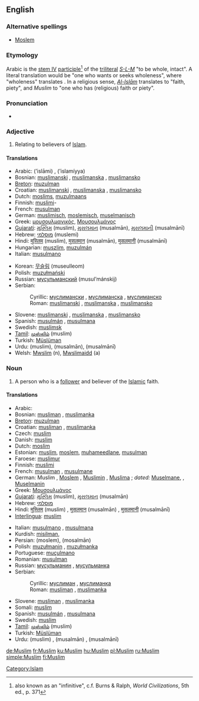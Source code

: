 {{see|muslim}}
==English==
{{wikipedia}}

===Alternative spellings===
* [[Moslem]]

===Etymology===
Arabic {{term|مسلم|مُسْلِمٌ|tr=múslimun|sc=Arab}} is the [[Appendix:Arabic verb forms#Form IV|stem IV]] [[w:Arabic grammar#Participle|participle]]<ref>also known as an "infinitive", c.f. Burns & Ralph, ''World Civilizations'', 5th ed., p. 371</ref> of the [[triliteral]] ''[[w:S-L-M|S-L-M]]'' "to be whole, intact". A literal translation would be "one who wants or seeks wholeness", where "wholeness" translates {{term|إسلام|إسْلامٌ|sc=Arab|tr=islāmun}}. In a religious sense, ''[[w:Islam|Al-Islām]]'' translates to "faith, piety", and ''Muslim'' to "one who has (religious) faith or piety".

===Pronunciation===
* {{audio|en-uk-Muslim.ogg|Audio (UK)}}

===Adjective===
{{en-adj|-}}

# Relating to believers of [[Islam]].

====Translations====
{{top}}
* Arabic: {{Arab|[[إسلامي]]}} (’islāmi) {{m}}, {{Arab|[[إسلامية]]}} (’islamíyya) {{f}}
* Bosnian: [[muslimanski#Bosnian|muslimanski]] {{m}}, [[muslimanski#Bosnian|muslimanska]] {{f}}, [[muslimanski#Bosnian|muslimansko]] {{n}}
* [[Breton]]: [[muzulman]]
* Croatian: [[muslimanski#Croatian|muslimanski]] {{m}}, [[muslimanski#Croatian|muslimanska]] {{f}}, [[muslimanski#Croatian|muslimansko]] {{n}}
* Dutch: [[moslims]], [[muzulmaans]]
* Finnish: [[muslimi]]-
* French: [[musulman]] {{m}}
* German: [[muslimisch]], [[moslemisch]], [[muselmanisch]]
* Greek: [[μουσουλμανικός]], [[Μουσουλμάνος]]
* [[Gujarati]]: [[મુસ્લિમ]] (muslim), [[મુસલમાન]] (musalmān), [[મુસલમાની]] (musalmānī)
* Hebrew: [[מוסלמי]] (muslemi)
* Hindi: [[मुस्लिम]] (muslim), [[मुसलमान]] (musalmān), [[मुसलमानी]] (musalmānī)
* Hungarian: [[muszlim]], [[muzulmán]]
* Italian: [[musulmano]]
{{mid}}
* Korean: [[무슬림]] (museulleom)
* Polish: [[muzułmański]] {{m}}
* Russian: [[мусульманский]] (musul’mánskij) {{m}}
* Serbian:
*: Cyrillic: [[муслимански#Serbian|муслимански]] {{m}}, [[муслимански#Serbian|муслиманска]] {{f}}, [[муслимански#Serbian|муслиманско]] {{n}}
*: Roman: [[muslimanski#Serbian|muslimanski]] {{m}}, [[muslimanski#Serbian|muslimanska]] {{f}}, [[muslimanski#Serbian|muslimansko]] {{n}}
* Slovene: [[muslimanski#Slovene|muslimanski]] {{m}}, [[muslimanski#Slovene|muslimanska]] {{f}}, [[muslimanski#Slovene|muslimansko]] {{n}}
* Spanish: [[musulmán]] {{m}}, [[musulmana]] {{f}}
* Swedish: [[muslimsk]]
* [[Tamil]]: [[முஸ்லிம்]] (muslim)
* Turkish: [[Müslüman]]
* Urdu: {{ur-Arab|[[مسلم]]}} (muslim), {{ur-Arab|[[مسلمان]]}} (musalmān), {{ur-Arab|[[مسلمانی]]}} (musalmānī)
* Welsh: [[Mwslim]] (n), [[Mwslimaidd]] (a)
{{bottom}}

===Noun===
{{en-noun}}

# A person who is a [[follower]] and believer of the [[Islamic]] faith.

====Translations====
{{trans-top|believer}}
* Arabic: {{Arab|[[مسلم]]}}
* Bosnian: [[musliman#Bosnian|musliman]] {{m}}, [[muslimanka#Bosnian|muslimanka]] {{f}}
* [[Breton]]: [[muzulman]] {{m}}
* Croatian: [[musliman#Croatian|musliman]] {{m}}, [[muslimanka#Croatian|muslimanka]] {{f}}
* Czech: [[muslim#Czech|muslim]] {{m}}
* Danish: [[muslim]] {{m|f}}
* Dutch: [[moslim]] {{m}}
* Estonian: [[muslim]], [[moslem]], [[muhameedlane]], [[musulman]]
* Faroese: [[muslimur]] {{m}}
* Finnish: [[muslimi]]
* French: [[musulman]] {{m}}, [[musulmane]] {{f}}
* German: Muslim {{m}}, [[Moslem]] {{m}}, [[Muslimin]] {{f}}, [[Muslima]] {{f}}; ''dated:'' [[Muselmane]], {{m}}, [[Muselmanin]] {{f}}
* Greek: [[Μουσουλμάνος]]
* [[Gujarati]]: [[મુસ્લિમ]] (muslim), [[મુસલમાન]] (musalmān)
* Hebrew: [[מוסלמי]]
* Hindi: [[मुस्लिम]] (muslim) {{m}}, [[मुसलमान]] (musalmān) {{m}}, [[मुसलमानी]] (musalmānī) {{f}}
* [[Interlingua]]: [[muslim]]
{{trans-mid}}
* Italian: [[musulmano]] {{m}}, [[musulmana]] {{f}}
* Kurdish: [[misilman]], {{KUchar|[[موسلمان]]}}
* Persian: {{fa-Arab|[[مسلم]]}} (moslem), {{fa-Arab|[[مسلمان]]}} (mosalmān)
* Polish: [[muzułmanin]] {{m}}, [[muzułmanka]] {{f}}
* Portuguese: [[muçulmano]] {{m}}
* Romanian: [[musulman]] {{m}}
* Russian: [[мусульманин]] {{m}}, [[мусульманка]] {{f}}
* Serbian:
*: Cyrillic: [[муслиман#Serbian|муслиман]] {{m}}, [[муслиманка#Serbian|муслиманка]] {{f}}
*: Roman: [[musliman#Serbian|musliman]] {{m}}, [[muslimanka#Serbian|muslimanka]] {{f}}
* Slovene: [[musliman]] {{m}}, [[muslimanka]] {{f}}
* Somali: [[muslim]] {{m}}
* Spanish: [[musulmán]] {{m}}, [[musulmana]] {{f}}
* Swedish: [[muslim]]
* [[Tamil]]: [[முஸ்லிம்]] (muslim)
* Turkish: [[Müslüman]]
* Urdu: {{ur-Arab|[[مسلم]]}} (muslim) {{m}}, {{ur-Arab|[[مسلمان]]}} (musalmān) {{m}}, {{ur-Arab|[[مسلمانی]]}} (musalmānī) {{f}}
{{trans-bottom}}

[[Category:Islam]]

[[de:Muslim]]
[[fr:Muslim]]
[[ku:Muslim]]
[[hu:Muslim]]
[[pl:Muslim]]
[[ru:Muslim]]
[[simple:Muslim]]
[[fi:Muslim]]